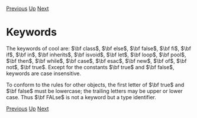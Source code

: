 [[Comments|Previous]] [[Lexical Structure|Up]] [[White Space|Next]]
= Keywords =

The keywords of cool are: $\bf class$, $\bf else$, $\bf false$, $\bf fi$, $\bf if$, $\bf in$, $\bf inherits$, $\bf isvoid$, $\bf let$, $\bf loop$, $\bf pool$, $\bf then$, $\bf while$, $\bf case$, $\bf esac$, $\bf new$, $\bf of$, $\bf not$, $\bf true$. Except for the constants $\bf true$ and $\bf false$, keywords are case insensitive.

To conform to the rules for other objects, the first letter of $\bf true$ and $\bf false$ must be lowercase; the trailing letters may be upper or lower case. Thus $\bf FALse$ is not a keyword but a type identifier.

[[Comments|Previous]] [[Lexical Structure|Up]] [[White Space|Next]]